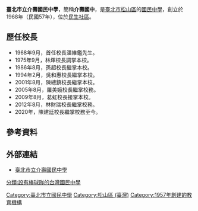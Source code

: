 {{multiple issues|
{{expand|time=2016-07-28T15:09:49+00:00}}
{{unreferenced|time=2016-07-28T15:09:49+00:00}}
}}
'''臺北市立介壽國民中學'''，簡稱'''介壽國中'''，是[[臺北市|臺北市]][[松山區_(臺灣)|松山區]]的[[國民中學|國民中學]]，創立於1968年（民國57年），位於[[民生社區_(臺北市)|民生社區]]。
{{Infobox School
| name = 臺北市立介壽國民中學
| other_name = Taipei Municipal Jieshou Junior High School
| image = 
| logo = 校旗-臺北市立介壽國民中學.jpg
| logo_caption = 校旗
| motto = 多元菁英 卓越服務 愛心奉獻 專業創新 本仁愛 正人倫 重五育 上篤行 健身心 曾智能 愛國家 利人群
| established = 1968年秋
| type = 公立、[[中學|中學]]
| language = Bilingual education
| district = [[臺北市|臺北市]][[松山區_(臺北市)|松山區]]
| grades = 普通班65班<br>特教班3班<br>資源班3班
| principal = [[陳建廷|陳建廷]]
| vice_principal = 
| faculty = 1
| staff = 196人
| students = 1913人
| area = 很小
| athletics = 
| conference = 
| tree = 很多棵
| colors = 很亮
| mascot = 學務處的鳳梨
| magazine = 
| address = {{flagicon|TWN}}[[臺北市|臺北市]][[松山區_(臺北市)|松山區]][[延壽街|延壽街]]401號
| tel = +886-2-2767-4496
| fax = +886-2-2766-0952
| website = [http://www.csjh.tp.edu.tw/ www.csjh.tp.edu.tw] 我是從來都進不去啦
}}

== 歷任校長 ==
*1968年9月，首任校長潘維鑑先生。
*1975年9月，林煇校長調掌本校。
*1986年8月，孫超校長繼掌本校。
*1994年2月，吳和惠校長繼掌本校。
*2001年8月，陳總鎮校長繼掌本校。
*2005年8月，羅美娥校長繼掌校務。
*2009年8月，葛虹校長接掌本校。
*2012年8月，林財瑞校長繼掌校務。
*2020年，陳建廷校長繼掌校務至今。

== 參考資料 ==
{{Reflist|2}}

== 外部連結 ==
* [http://www.csjh.tp.edu.tw 臺北市立介壽國民中學] {{Wayback|url=http://www.csjh.tp.edu.tw/ |date=20200210051940 }}

{{臺北市國民中小學}}
[[Category:臺北市立國民中學|Category:臺北市立國民中學]]
[[Category:松山區_(臺灣)|Category:松山區 (臺灣)]]
[[Category:1957年創建的教育機構|Category:1957年創建的教育機構]]
[[分類:設有棒球隊的台灣國民中學|分類:設有棒球隊的台灣國民中學]]